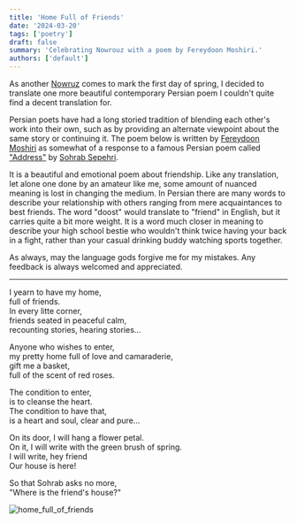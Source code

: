 ```yaml
---
title: 'Home Full of Friends'
date: '2024-03-20'
tags: ['poetry']
draft: false
summary: 'Celebrating Nowrouz with a poem by Fereydoon Moshiri.'
authors: ['default']
---
```


As another [Nowruz](https://en.wikipedia.org/wiki/Nowruz) comes to mark the first day of spring, I decided to
translate one more beautiful contemporary Persian poem I couldn't quite find a decent translation for.

Persian poets have had a long storied tradition of blending each other's work into their own, such as by providing
an alternate viewpoint about the same story or continuing it. The poem below is
written by
[Fereydoon Moshiri](https://en.wikipedia.org/wiki/Fereydoon_Moshiri)
as somewhat of a response to a famous Persian poem called
["Address"](https://www.bu.edu/pusteblume/5/farahmandfar-translating-sepehri.htm) by
[Sohrab Sepehri](https://en.wikipedia.org/wiki/Sohrab_Sepehri).

It is a beautiful and emotional poem about friendship. Like any translation, let alone one done by an amateur like
me, some amount of nuanced meaning is lost in changing the medium. In Persian there are many words to describe your
relationship with others ranging
from mere acquaintances to best friends. The word "doost" would translate to "friend" in English, but it carries
quite a bit more weight.
It is a word much closer in meaning to describe your high school bestie who wouldn't think twice having your
back in a fight, rather than your casual drinking buddy watching sports together.

As always, may the language gods forgive me for my mistakes. Any feedback is always welcomed and appreciated.

---

I yearn to have my home,\
full of friends.\
In every litte corner,\
friends seated in peaceful calm,\
recounting stories, hearing stories...

Anyone who wishes to enter,\
my pretty home full of love and camaraderie,\
gift me a basket,\
full of the scent of red roses.

The condition to enter,\
is to cleanse the heart.\
The condition to have that,\
is a heart and soul, clear and pure...

On its door, I will hang a flower petal.\
On it, I will write with the green brush of spring.\
I will write, hey friend\
Our house is here!

So that Sohrab asks no more,\
"Where is the friend's house?"

![home_full_of_friends](/static/images/2024-03-home-full-of-friends.JPG)
